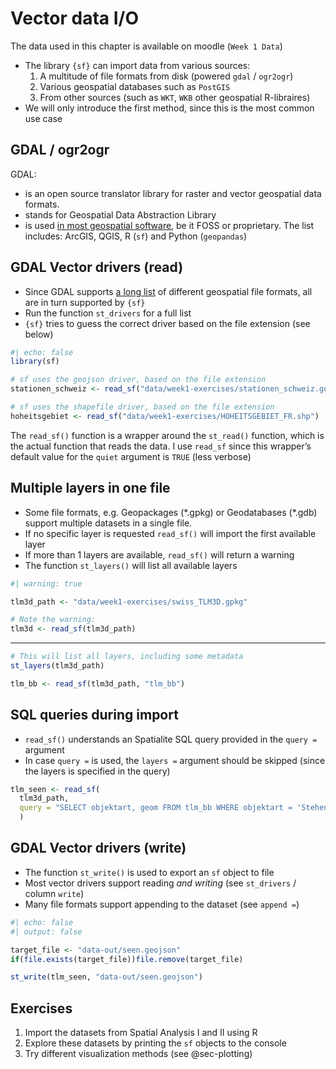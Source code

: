 
# Vector data I/O

:::{.callout-note}

The data used in this chapter is available on moodle (`Week 1 Data`)

:::


- The library `{sf}` can import data from various sources:
  1. A multitude of file formats from disk (powered `gdal` / `ogr2ogr`)
  2. Various geospatial databases such as `PostGIS` 
  3. From other sources (such as `WKT`, `WKB` other geospatial R-libraires)
- We will only introduce the first method, since this is the most common use case

## GDAL / ogr2ogr {#sec-gdal-ogr2ogr}

GDAL:

- is an open source translator library for raster and vector geospatial data formats.
- stands for Geospatial Data Abstraction Library
- is used [in most geospatial software](https://gdal.org/en/latest/software_using_gdal.html#software-using-gdal), be it FOSS or proprietary. The list includes: ArcGIS, QGIS, R (`sf`) and Python (`geopandas`)
  
  
## GDAL Vector drivers (read)

- Since GDAL supports [a long list](https://gdal.org/en/latest/drivers/vector/index.html) of different geospatial file formats, all are in turn supported by `{sf}`
- Run the function `st_drivers` for a full list
- `{sf}` tries to guess the correct driver based on the file extension (see below)


```r
#| echo: false
library(sf)
```


```r
# sf uses the geojson driver, based on the file extension
stationen_schweiz <- read_sf("data/week1-exercises/stationen_schweiz.geojson")
```

```r
# sf uses the shapefile driver, based on the file extension
hoheitsgebiet <- read_sf("data/week1-exercises/HOHEITSGEBIET_FR.shp")
```

:::{.notes}
The `read_sf()` function is a wrapper around the `st_read()` function, which is the actual function that reads the data. I use `read_sf` since this wrapper's default value for the `quiet` argument is `TRUE` (less verbose)

:::

## Multiple layers in one file

- Some file formats, e.g. Geopackages (\*.gpkg) or Geodatabases (\*.gdb) support multiple datasets in a single file. 
- If no specific layer is requested `read_sf()` will import the first available layer
- If more than 1 layers are available, `read_sf()` will return a warning
- The function `st_layers()` will list all available layers


```r
#| warning: true

tlm3d_path <- "data/week1-exercises/swiss_TLM3D.gpkg"

# Note the warning:
tlm3d <- read_sf(tlm3d_path)
```

<hr class="br">

```r
# This will list all layers, including some metadata
st_layers(tlm3d_path)
```

```r
tlm_bb <- read_sf(tlm3d_path, "tlm_bb")
```


## SQL queries during import


- `read_sf()` understands an Spatialite SQL query provided in the `query = ` argument
- In case `query = ` is used, the `layers = ` argument should be skipped (since the layers is specified in the query)

```r
tlm_seen <- read_sf(
  tlm3d_path, 
  query = "SELECT objektart, geom FROM tlm_bb WHERE objektart = 'Stehende Gewaesser'"
  )
```



## GDAL Vector drivers (write)

- The function `st_write()` is used to export an `sf` object to file
- Most vector drivers support reading *and writing* (see `st_drivers` / column `write`)
- Many file formats support appending to the dataset (see `append = `)


```r
#| echo: false
#| output: false

target_file <- "data-out/seen.geojson"
if(file.exists(target_file))file.remove(target_file)
```

```r
st_write(tlm_seen, "data-out/seen.geojson")
```

## Exercises {.exercises}

1. Import the datasets from Spatial Analysis I and II using R
2. Explore these datasets by printing the `sf` objects to the console
3. Try different visualization methods (see @sec-plotting)




<!-- todo: reading / writing spatial databases -->


